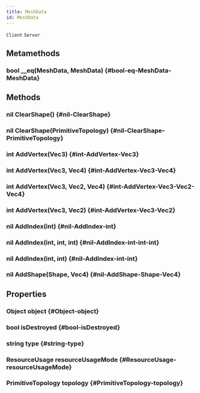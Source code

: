 ```yaml
---
title: MeshData
id: MeshData
---
```

`Client`
`Server`

## Metamethods

### bool __eq(MeshData, MeshData) {#bool-eq-MeshData-MeshData}

## Methods

### nil ClearShape() {#nil-ClearShape}

### nil ClearShape(PrimitiveTopology) {#nil-ClearShape-PrimitiveTopology}

### int AddVertex(Vec3) {#int-AddVertex-Vec3}

### int AddVertex(Vec3, Vec4) {#int-AddVertex-Vec3-Vec4}

### int AddVertex(Vec3, Vec2, Vec4) {#int-AddVertex-Vec3-Vec2-Vec4}

### int AddVertex(Vec3, Vec2) {#int-AddVertex-Vec3-Vec2}

### nil AddIndex(int) {#nil-AddIndex-int}

### nil AddIndex(int, int, int) {#nil-AddIndex-int-int-int}

### nil AddIndex(int, int) {#nil-AddIndex-int-int}

### nil AddShape(Shape, Vec4) {#nil-AddShape-Shape-Vec4}

## Properties

### Object object {#Object-object}

### bool isDestroyed {#bool-isDestroyed}

### string type {#string-type}

### ResourceUsage resourceUsageMode {#ResourceUsage-resourceUsageMode}

### PrimitiveTopology topology {#PrimitiveTopology-topology}

